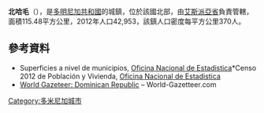 {{Coord|19|39|0|N|70|37|0|W|display=title}}

'''北哈毛'''（{{lang-es|Jamao Al Norte}}），是[[多明尼加共和國|多明尼加共和國]]的城鎮，位於該國北部，由[[艾斯派亞省|艾斯派亞省]]負責管轄，面積115.48平方公里，2012年人口42,953，該鎮人口密度每平方公里370人。

==參考資料==
*Superficies a nivel de municipios, [https://web.archive.org/web/20090417021712/http://one.gob.do/index.php?option=com_content&task=view&id=63&Itemid=283 Oficina Nacional de Estadistica]*Censo 2012 de Población y Vivienda, [http://one.gob.do/ Oficina Nacional de Estadistica]{{Wayback|url=http://one.gob.do/index.php?option=com_content&task=view&id=63&Itemid=283 |date=20090417021712 }}</ref>
*[https://archive.is/20121204181725/http://world-gazetteer.com/wg.php?x=&men=gcis&lng=en&des=wg&geo=-65&srt=npan&col=abcdefghinoq&msz=1500&pt=c&va=x World Gazeteer: Dominican Republic] – World-Gazetteer.com

{{DominicanRepublic-geo-stub}}
[[Category:多米尼加城市|Category:多米尼加城市]]